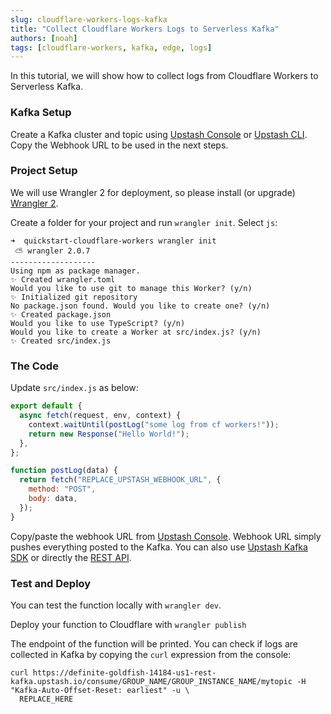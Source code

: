 ```yaml
---
slug: cloudflare-workers-logs-kafka
title: "Collect Cloudflare Workers Logs to Serverless Kafka"
authors: [noah]
tags: [cloudflare-workers, kafka, edge, logs]
---
```


In this tutorial, we will show how to collect logs from Cloudflare Workers to Serverless Kafka.

### Kafka Setup

Create a Kafka cluster and topic using [Upstash Console](https://console.upstash.com) or [Upstash CLI](https://github.com/upstash/cli). Copy the Webhook URL to be used in the next steps.

### Project Setup

We will use Wrangler 2 for deployment, so please install (or upgrade) [Wrangler 2](https://developers.cloudflare.com/workers/wrangler/).

Create a folder for your project and run `wrangler init`. Select `js`:

```shell
➜  quickstart-cloudflare-workers wrangler init
 ⛅️ wrangler 2.0.7
-------------------
Using npm as package manager.
✨ Created wrangler.toml
Would you like to use git to manage this Worker? (y/n)
✨ Initialized git repository
No package.json found. Would you like to create one? (y/n)
✨ Created package.json
Would you like to use TypeScript? (y/n)
Would you like to create a Worker at src/index.js? (y/n)
✨ Created src/index.js
```

### The Code

Update `src/index.js` as below:

```js
export default {
  async fetch(request, env, context) {
    context.waitUntil(postLog("some log from cf workers!"));
    return new Response("Hello World!");
  },
};

function postLog(data) {
  return fetch("REPLACE_UPSTASH_WEBHOOK_URL", {
    method: "POST",
    body: data,
  });
}
```

Copy/paste the webhook URL from [Upstash Console](https://console.upstash.com). Webhook URL simply pushes everything posted to the Kafka. You can also use [Upstash Kafka SDK](https://github.com/upstash/upstash-kafka) or directly the [REST API](https://docs.upstash.com/kafka/rest).

### Test and Deploy

You can test the function locally with `wrangler dev`.

Deploy your function to Cloudflare with `wrangler publish`

The endpoint of the function will be printed. You can check if logs are collected in Kafka by copying the `curl` expression from the console:

```shell
curl https://definite-goldfish-14184-us1-rest-kafka.upstash.io/consume/GROUP_NAME/GROUP_INSTANCE_NAME/mytopic -H "Kafka-Auto-Offset-Reset: earliest" -u \
  REPLACE_HERE
```

